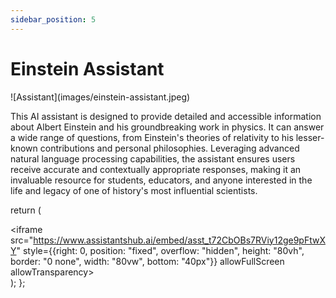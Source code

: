 ```yaml
---
sidebar_position: 5
---
```


# Einstein Assistant

<div style={{display:"inline-block"}}>
    <div style={{float:"left",paddingRight:10,height:200}}>![Assistant](images/einstein-assistant.jpeg)</div>

This AI assistant is designed to provide detailed and accessible information about Albert Einstein and his groundbreaking work in physics. It can answer a wide range of questions, from Einstein's theories of relativity to his lesser-known contributions and personal philosophies. Leveraging advanced natural language processing capabilities, the assistant ensures users receive accurate and contextually appropriate responses, making it an invaluable resource for students, educators, and anyone interested in the life and legacy of one of history's most influential scientists.
</div>

  return (
    <div>
        <iframe src="https://www.assistantshub.ai/embed/asst_t72CbOBs7RViy12ge9pFtwXY"
         style={{right: 0, position: "fixed", overflow: "hidden", height: "80vh", border: "0 none", width: "80vw", bottom: "40px"}}
         allowFullScreen allowTransparency></iframe>
    </div>
  );
};

<Assistant/>